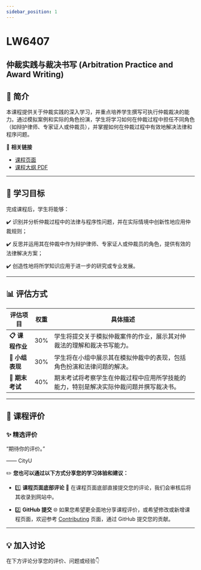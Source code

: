 ```yaml
---
sidebar_position: 1
---
```


# LW6407
## 仲裁实践与裁决书写 (Arbitration Practice and Award Writing)

## **📘 简介**
本课程提供关于仲裁实践的深入学习，并重点培养学生撰写可执行仲裁裁决的能力。通过模拟案例和实际的角色扮演，学生将学习如何在仲裁过程中担任不同角色（如辩护律师、专家证人或仲裁员），并掌握如何在仲裁过程中有效地解决法律和程序问题。

🔗 **相关链接**
- [课程页面](https://www.cityu.edu.hk/catalogue/pg/202526/course/LW6407.htm)
- [课程大纲 PDF](https://www.cityu.edu.hk/catalogue/pg/202526/course/LW6407.pdf)

---

## **🎯 学习目标**

完成课程后，学生将能够：

✔️ 识别并分析仲裁过程中的法律与程序性问题，并在实际情境中创新性地应用仲裁规则；

✔️ 反思并运用其在仲裁中作为辩护律师、专家证人或仲裁员的角色，提供有效的法律解决方案；

✔️ 创造性地将所学知识应用于进一步的研究或专业发展。

---

## **📊 评估方式**

| **评估项目**          | **权重** | **具体描述**                                                                                       |
|----------------------|---------|---------------------------------------------------------------------------------------------------|
| **📋 课程作业**       | 30%     | 学生将提交关于模拟仲裁案件的作业，展示其对仲裁法的理解和裁决书写能力。                           |
| **📂 小组表现**       | 30%     | 学生将在小组中展示其在模拟仲裁中的表现，包括角色扮演和法律问题的解决。                         |
| **📂 期末考试**       | 40%     | 期末考试将考察学生在仲裁过程中应用所学技能的能力，特别是解决实际仲裁问题并撰写裁决书。           |

---

## **💬 课程评价**

### ✨ **精选评价**
<div className={commentStyles.commentBox}>
    <p className={commentStyles.commentText}>
        “期待你的评价。”
    </p>
    <p className={commentStyles.commentAuthor}>—— CityU</p>
</div>

✏️ **您也可以通过以下方式分享您的学习体验和建议：**

- 1️⃣ **课程页面底部评论**
💬 在课程页面底部直接提交您的评论，我们会审核后将其收录到网站中。

- 2️⃣ **GitHub 提交**
🌐 如果您希望更全面地分享课程评价，或希望修改或新增课程页面，欢迎参考 [Contributing](/contributing) 页面，通过 GitHub 提交您的贡献。

---

## **💡 加入讨论**

在下方评论分享您的评价、问题或经验👇
<Utterances />